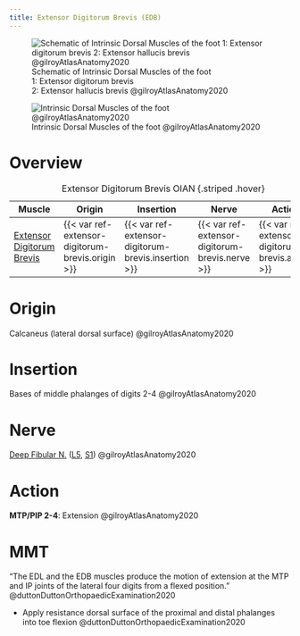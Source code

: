 ```yaml
---
title: Extensor Digitorum Brevis (EDB)
---
```


:::{layout-ncol="2"}
![Schematic of Intrinsic Dorsal Muscles of the foot </br> 1: Extensor digitorum brevis </br> 2: Extensor hallucis brevis @gilroyAtlasAnatomy2020](/The Archive/Anatomy/Skeletal Muscles/Lower limb muscles/Ankle and Foot/Intrinsic Dorsal Foot Muscles/images/gilroyatlas fig33.19a schematic of intrinsic dorsal foot muscles.png)

![Intrinsic Dorsal Muscles of the foot @gilroyAtlasAnatomy2020](/The Archive/Anatomy/Skeletal Muscles/Lower limb muscles/Ankle and Foot/Intrinsic Dorsal Foot Muscles/images/gilroyatlas fig33.19b intrinsic dorsal foot muscles.png)
:::

# Overview

| Muscle  | Origin | Insertion | Nerve | Action |
|------|--------|-------|----------|--------|
| [Extensor Digitorum Brevis]({{< var ref-extensor-digitorum-brevis.path >}}) | {{< var ref-extensor-digitorum-brevis.origin >}} | {{< var ref-extensor-digitorum-brevis.insertion >}} | {{< var ref-extensor-digitorum-brevis.nerve >}} | {{< var ref-extensor-digitorum-brevis.action >}} |
: Extensor Digitorum Brevis OIAN {.striped .hover}



# Origin {#origin}

Calcaneus (lateral dorsal surface) @gilroyAtlasAnatomy2020

# Insertion {#insertion}

Bases of middle phalanges of digits 2-4 @gilroyAtlasAnatomy2020



# Nerve

[Deep Fibular N.]({{< var ref-deep-fibular-nerve.path >}}) ([L5]({{< var ref-nerve-root.l5 >}}), [S1]({{< var ref-nerve-root.s1 >}})) @gilroyAtlasAnatomy2020

# Action {#action}
**MTP/PIP 2-4**: Extension @gilroyAtlasAnatomy2020

# MMT 

"The EDL and the EDB muscles produce the motion of extension at the MTP and IP joints of the lateral four digits from a flexed position." @duttonDuttonOrthopaedicExamination2020

- Apply resistance dorsal surface of the proximal and distal phalanges into toe flexion @duttonDuttonOrthopaedicExamination2020 
